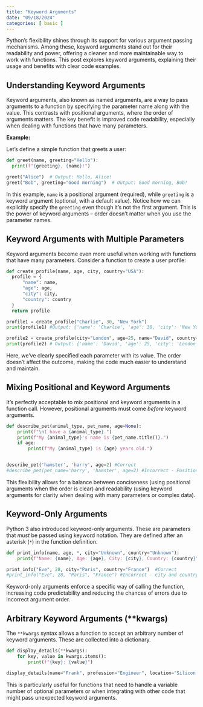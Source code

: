 ```yaml
---
title: "Keyword Arguments"
date: "09/18/2024"
categories: [ basic ]
---
```



Python's flexibility shines through its support for various argument passing mechanisms. Among these, keyword arguments stand out for their readability and power, offering a cleaner and more maintainable way to work with functions. This post explores keyword arguments, explaining their usage and benefits with clear code examples.


## Understanding Keyword Arguments

Keyword arguments, also known as named arguments, are a way to pass arguments to a function by specifying the parameter name along with the value.  This contrasts with positional arguments, where the order of arguments matters.  The key benefit is improved code readability, especially when dealing with functions that have many parameters.


**Example:**

Let's define a simple function that greets a user:

```python
def greet(name, greeting="Hello"):
  print(f"{greeting}, {name}!")

greet("Alice")  # Output: Hello, Alice!
greet("Bob", greeting="Good morning")  # Output: Good morning, Bob!
```

In this example, `name` is a positional argument (required), while `greeting` is a keyword argument (optional, with a default value).  Notice how we can explicitly specify the `greeting` even though it's not the first argument.  This is the power of keyword arguments – order doesn't matter when you use the parameter names.


## Keyword Arguments with Multiple Parameters

Keyword arguments become even more useful when working with functions that have many parameters.  Consider a function to create a user profile:

```python
def create_profile(name, age, city, country="USA"):
  profile = {
      "name": name,
      "age": age,
      "city": city,
      "country": country
  }
  return profile

profile1 = create_profile("Charlie", 30, "New York")
print(profile1) #Output: {'name': 'Charlie', 'age': 30, 'city': 'New York', 'country': 'USA'}

profile2 = create_profile(city="London", age=25, name="David", country="UK")
print(profile2) # Output: {'name': 'David', 'age': 25, 'city': 'London', 'country': 'UK'}
```

Here, we've clearly specified each parameter with its value. The order doesn't affect the outcome, making the code much easier to understand and maintain.


## Mixing Positional and Keyword Arguments

It’s perfectly acceptable to mix positional and keyword arguments in a function call. However, positional arguments must come *before* keyword arguments.

```python
def describe_pet(animal_type, pet_name, age=None):
    print(f"\nI have a {animal_type}.")
    print(f"My {animal_type}'s name is {pet_name.title()}.")
    if age:
        print(f"My {animal_type} is {age} years old.")


describe_pet('hamster', 'harry', age=2) #Correct
#describe_pet(pet_name='harry', 'hamster', age=2) #Incorrect - Positional arguments must come before keyword arguments.

```

This flexibility allows for a balance between conciseness (using positional arguments when the order is clear) and readability (using keyword arguments for clarity when dealing with many parameters or complex data).


## Keyword-Only Arguments

Python 3 also introduced keyword-only arguments. These are parameters that *must* be passed using keyword notation.  They are defined after an asterisk (`*`) in the function definition.

```python
def print_info(name, age, *, city="Unknown", country="Unknown"):
    print(f"Name: {name}, Age: {age}, City: {city}, Country: {country}")

print_info("Eve", 28, city="Paris", country="France")  #Correct
#print_info("Eve", 28, "Paris", "France") #Incorrect - city and country must be passed as keyword arguments
```

Keyword-only arguments enforce a specific way of calling the function, increasing code predictability and reducing the chances of errors due to incorrect argument order.


## Arbitrary Keyword Arguments (**kwargs)

The `**kwargs` syntax allows a function to accept an arbitrary number of keyword arguments. These are collected into a dictionary.

```python
def display_details(**kwargs):
    for key, value in kwargs.items():
        print(f"{key}: {value}")

display_details(name="Frank", profession="Engineer", location="Silicon Valley")
```

This is particularly useful for functions that need to handle a variable number of optional parameters or when integrating with other code that might pass unexpected keyword arguments.

